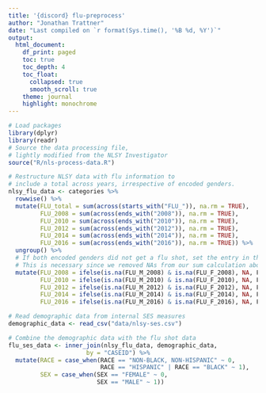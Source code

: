 ```yaml
---
title: '{discord} flu-preprocess'
author: "Jonathan Trattner"
date: "Last compiled on `r format(Sys.time(), '%B %d, %Y')`"
output: 
  html_document:
    df_print: paged
    toc: true
    toc_depth: 4
    toc_float:
      collapsed: true
      smooth_scroll: true
    theme: journal
    highlight: monochrome
---
```


```r
# Load packages
library(dplyr)
library(readr)
# Source the data processing file, 
# lightly modified from the NLSY Investigator
source("R/nls-process-data.R")
```

```r
# Restructure NLSY data with flu information to 
# include a total across years, irrespective of encoded genders.
nlsy_flu_data <- categories %>%
  rowwise() %>%
  mutate(FLU_total = sum(across(starts_with("FLU_")), na.rm = TRUE),
         FLU_2008 = sum(across(ends_with("2008")), na.rm = TRUE),
         FLU_2010 = sum(across(ends_with("2010")), na.rm = TRUE),
         FLU_2012 = sum(across(ends_with("2012")), na.rm = TRUE),
         FLU_2014 = sum(across(ends_with("2014")), na.rm = TRUE),
         FLU_2016 = sum(across(ends_with("2016")), na.rm = TRUE)) %>%
  ungroup() %>%
  # If both encoded genders did not get a flu shot, set the entry in the year total equal to NA
  # This is necessary since we removed NAs from our sum calculation above
  mutate(FLU_2008 = ifelse(is.na(FLU_M_2008) & is.na(FLU_F_2008), NA, FLU_2008), 
         FLU_2010 = ifelse(is.na(FLU_M_2010) & is.na(FLU_F_2010), NA, FLU_2010), 
         FLU_2012 = ifelse(is.na(FLU_M_2012) & is.na(FLU_F_2012), NA, FLU_2012), 
         FLU_2014 = ifelse(is.na(FLU_M_2014) & is.na(FLU_F_2014), NA, FLU_2014), 
         FLU_2016 = ifelse(is.na(FLU_M_2016) & is.na(FLU_F_2016), NA, FLU_2016))

```

```r
# Read demographic data from internal SES measures
demographic_data <- read_csv("data/nlsy-ses.csv")
```

```r

# Combine the demographic data with the flu shot data
flu_ses_data <- inner_join(nlsy_flu_data, demographic_data, 
                      by = "CASEID") %>%
  mutate(RACE = case_when(RACE == "NON-BLACK, NON-HISPANIC" ~ 0,
                          RACE == "HISPANIC" | RACE == "BLACK" ~ 1),
         SEX = case_when(SEX == "FEMALE" ~ 0,
                         SEX == "MALE" ~ 1))

```
